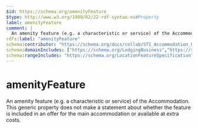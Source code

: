```yaml
---
$id: https://schema.org/amenityFeature
$type: http://www.w3.org/1999/02/22-rdf-syntax-ns#Property
label: amenityFeature
comment: |
  An amenity feature (e.g. a characteristic or service) of the Accommodation. This generic property does not make a statement about whether the feature is included in an offer for the main accommodation or available at extra costs.
rdfs:label: "amenityFeature"
schema:contributor: "https://schema.org/docs/collab/STI_Accommodation_Ontology"
schema:domainIncludes: ["https://schema.org/LodgingBusiness","https://schema.org/Accommodation","https://schema.org/Place","https://schema.org/FloorPlan"]
schema:rangeIncludes: "https://schema.org/LocationFeatureSpecification"
---
```


# amenityFeature

An amenity feature (e.g. a characteristic or service) of the Accommodation. This generic property does not make a statement about whether the feature is included in an offer for the main accommodation or available at extra costs.

